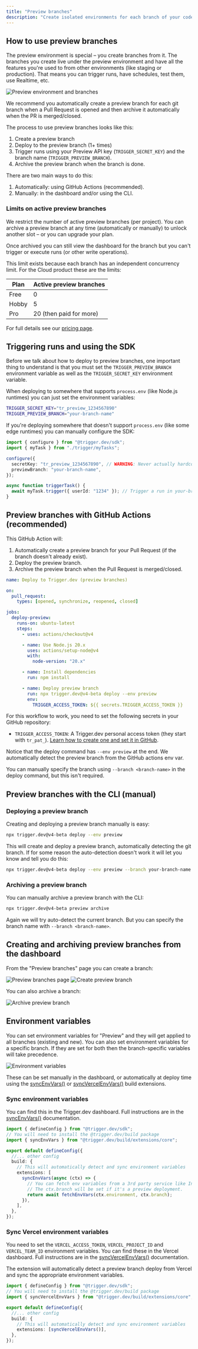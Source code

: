 ```yaml
---
title: "Preview branches"
description: "Create isolated environments for each branch of your code, allowing you to test changes before merging to production. You can create preview branches manually or automatically from your git branches."
---
```



<UpgradeToV4Note />

## How to use preview branches

The preview environment is special – you create branches from it. The branches you create live under the preview environment and have all the features you're used to from other environments (like staging or production). That means you can trigger runs, have schedules, test them, use Realtime, etc.

![Preview environment and branches](/deployment/preview-environment-branches.png)

We recommend you automatically create a preview branch for each git branch when a Pull Request is opened and then archive it automatically when the PR is merged/closed.

The process to use preview branches looks like this:

1. Create a preview branch
2. Deploy to the preview branch (1+ times)
3. Trigger runs using your Preview API key (`TRIGGER_SECRET_KEY`) and the branch name (`TRIGGER_PREVIEW_BRANCH`).
4. Archive the preview branch when the branch is done.

There are two main ways to do this:

1. Automatically: using GitHub Actions (recommended).
2. Manually: in the dashboard and/or using the CLI.

### Limits on active preview branches

We restrict the number of active preview branches (per project). You can archive a preview branch at any time (automatically or manually) to unlock another slot – or you can upgrade your plan.

Once archived you can still view the dashboard for the branch but you can't trigger or execute runs (or other write operations).

This limit exists because each branch has an independent concurrency limit. For the Cloud product these are the limits:

| Plan  | Active preview branches |
| ----- | ----------------------- |
| Free  | 0                       |
| Hobby | 5                       |
| Pro   | 20 (then paid for more) |

For full details see our [pricing page](https://trigger.dev/pricing).

## Triggering runs and using the SDK

Before we talk about how to deploy to preview branches, one important thing to understand is that you must set the `TRIGGER_PREVIEW_BRANCH` environment variable as well as the `TRIGGER_SECRET_KEY` environment variable.

When deploying to somewhere that supports `process.env` (like Node.js runtimes) you can just set the environment variables:

```bash
TRIGGER_SECRET_KEY="tr_preview_1234567890"
TRIGGER_PREVIEW_BRANCH="your-branch-name"
```

If you're deploying somewhere that doesn't support `process.env` (like some edge runtimes) you can manually configure the SDK:

```ts
import { configure } from "@trigger.dev/sdk";
import { myTask } from "./trigger/myTasks";

configure({
  secretKey: "tr_preview_1234567890", // WARNING: Never actually hardcode your secret key like this
  previewBranch: "your-branch-name",
});

async function triggerTask() {
  await myTask.trigger({ userId: "1234" }); // Trigger a run in your-branch-name
}
```

## Preview branches with GitHub Actions (recommended)

This GitHub Action will:

1. Automatically create a preview branch for your Pull Request (if the branch doesn't already exist).
2. Deploy the preview branch.
3. Archive the preview branch when the Pull Request is merged/closed.

```yml .github/workflows/trigger-preview-branches.yml
name: Deploy to Trigger.dev (preview branches)

on:
  pull_request:
    types: [opened, synchronize, reopened, closed]

jobs:
  deploy-preview:
    runs-on: ubuntu-latest
    steps:
      - uses: actions/checkout@v4

      - name: Use Node.js 20.x
        uses: actions/setup-node@v4
        with:
          node-version: "20.x"

      - name: Install dependencies
        run: npm install

      - name: Deploy preview branch
        run: npx trigger.dev@v4-beta deploy --env preview
        env:
          TRIGGER_ACCESS_TOKEN: ${{ secrets.TRIGGER_ACCESS_TOKEN }}
```

For this workflow to work, you need to set the following secrets in your GitHub repository:

- `TRIGGER_ACCESS_TOKEN`: A Trigger.dev personal access token (they start with `tr_pat_`). [Learn how to create one and set it in GitHub](/github-actions#creating-a-personal-access-token).

Notice that the deploy command has `--env preview` at the end. We automatically detect the preview branch from the GitHub actions env var.

You can manually specify the branch using `--branch <branch-name>` in the deploy command, but this isn't required.

## Preview branches with the CLI (manual)

### Deploying a preview branch

Creating and deploying a preview branch manually is easy:

```bash
npx trigger.dev@v4-beta deploy --env preview
```

This will create and deploy a preview branch, automatically detecting the git branch. If for some reason the auto-detection doesn't work it will let you know and tell you do this:

```bash
npx trigger.dev@v4-beta deploy --env preview --branch your-branch-name
```

### Archiving a preview branch

You can manually archive a preview branch with the CLI:

```bash
npx trigger.dev@v4-beta preview archive
```

Again we will try auto-detect the current branch. But you can specify the branch name with `--branch <branch-name>`.

## Creating and archiving preview branches from the dashboard

From the "Preview branches" page you can create a branch:

![Preview branches page](/deployment/preview-branches.png)
![Create preview branch](/deployment/preview-branches-new.png)

You can also archive a branch:

![Archive preview branch](/deployment/preview-branches-archive.png)

## Environment variables

You can set environment variables for "Preview" and they will get applied to all branches (existing and new). You can also set environment variables for a specific branch. If they are set for both then the branch-specific variables will take precedence.

![Environment variables](/deployment/preview-environment-variables.png)

These can be set manually in the dashboard, or automatically at deploy time using the [syncEnvVars()](/config/extensions/syncEnvVars) or [syncVercelEnvVars()](/config/extensions/syncEnvVars#syncvercelenvvars) build extensions.

### Sync environment variables

You can find this in the Trigger.dev dashboard. Full instructions are in the [syncEnvVars()](/config/extensions/syncEnvVars) documentation.

```ts trigger.config.ts
import { defineConfig } from "@trigger.dev/sdk";
// You will need to install the @trigger.dev/build package
import { syncEnvVars } from "@trigger.dev/build/extensions/core";

export default defineConfig({
  //... other config
  build: {
    // This will automatically detect and sync environment variables
    extensions: [
      syncEnvVars(async (ctx) => {
        // You can fetch env variables from a 3rd party service like Infisical, Hashicorp Vault, etc.
        // The ctx.branch will be set if it's a preview deployment.
        return await fetchEnvVars(ctx.environment, ctx.branch);
      }),
    ],
  },
});
```

### Sync Vercel environment variables

You need to set the `VERCEL_ACCESS_TOKEN`, `VERCEL_PROJECT_ID` and `VERCEL_TEAM_ID` environment variables. You can find these in the Vercel dashboard. Full instructions are in the [syncVercelEnvVars()](/config/extensions/syncEnvVars#syncvercelenvvars) documentation.

The extension will automatically detect a preview branch deploy from Vercel and sync the appropriate environment variables.

```ts trigger.config.ts
import { defineConfig } from "@trigger.dev/sdk";
// You will need to install the @trigger.dev/build package
import { syncVercelEnvVars } from "@trigger.dev/build/extensions/core";

export default defineConfig({
  //... other config
  build: {
    // This will automatically detect and sync environment variables
    extensions: [syncVercelEnvVars()],
  },
});
```
